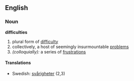 ==English==

===Noun===
'''difficulties'''
# plural form of [[difficulty]]
# collectively, a host of seemingly insurmountable [[problem]]s
# ''(colloquially):'' a series of [[frustration]]s
====Translations====
*Swedish: [[svårigheter]] (2,3)